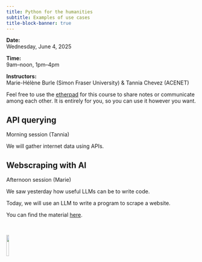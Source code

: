 ```yaml
---
title: Python for the humanities
subtitle: Examples of use cases
title-block-banner: true
---
```


:::{.topdef}

**Date:** \
Wednesday, June 4, 2025

**Time:** \
9am–noon, 1pm–4pm

**Instructors:** \
Marie-Hélène Burle (Simon Fraser University) & Tannia Chevez (ACENET)

:::

:::{.note}

Feel free to use the [etherpad](https://etherpad.wikimedia.org/p/dhsi25) for this course to share notes or communicate among each other. It is entirely for you, so you can use it however you want.

:::

## API querying

:::{.example}

Morning session (Tannia)

:::

We will gather internet data using APIs.

## Webscraping with AI

:::{.example}

Afternoon session (Marie)

:::

We saw yesterday how useful LLMs can be to write code.

Today, we will use an LLM to write a program to scrape a website.

You can find the material [here](https://mint.westdri.ca/python/top_llm).

<br>

![](/img/logo_dhsi.png){fig-alt="frontlogo" fig-align="center" width="12%"}
